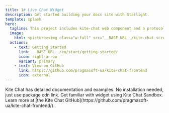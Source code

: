 ```yaml
---
title: 1# Live Chat Widget
description: Get started building your docs site with Starlight.
template: splash
hero:
  tagline: This project includes kite-chat web component and a protocol driver to communicate with the chat backend.
  image:
    html: <picture><img class="w-full" src="__BASE_URL__/kite-chat-screenshot-en-light.png" alt="chat demo image"/></picture>
  actions:
    - text: Getting Started
      link: __BASE_URL__/en/start/getting-started/
      icon: right-arrow
      variant: primary
    - text: View on GitHub
      link: https://github.com/pragmasoft-ua/kite-chat-frontend
      icon: external
---
```



<CardGrid stagger>
	<Card title="Documentation" icon="pencil">
		Kite Chat has detailed documentation and examples.
	</Card>
	<Card title="Easy Setup" icon="puzzle">
		No installation needed, just use package cdn link.
	</Card>
	<Card title="Live Demo" icon="rocket">
		Get familiar with widget using Kite Chat Sandbox.
	</Card>
	<Card title="Open source" icon="github">
		Learn more at [the Kite Chat GitHub](https://github.com/pragmasoft-ua/kite-chat-frontend/).
	</Card>
</CardGrid>